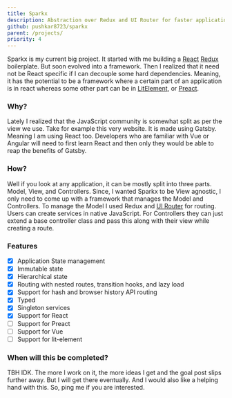 ```yaml
---
title: Sparkx
description: Abstraction over Redux and UI Router for faster application development.
github: pushkar8723/sparkx
parent: /projects/
priority: 4
---
```


Sparkx is my current big project. It started with me building a [React](https://reactjs.org/)
[Redux](https://redux.js.org/) boilerplate. But soon evolved into a framework. Then I realized
that it need not be React specific if I can decouple some hard dependencies. Meaning, it has 
the potential to be a framework where a certain part of an application is in react whereas 
some other part can be in [LitElement](https://lit-element.polymer-project.org/), or 
[Preact](https://preactjs.com/).

### Why?

Lately I realized that the JavaScript community is somewhat split as per the view we use. Take
for example this very website. It is made using Gatsby. Meaning I am using React too. Developers
who are familiar with Vue or Angular will need to first learn React and then only they would be
able to reap the benefits of Gatsby.

### How?

Well if you look at any application, it can be mostly split into three parts. Model, View, and Controllers.
Since, I wanted Sparkx to be View agnostic, I only need to come up with a framework that manages the
Model and Controllers. To manage the Model I used Redux and [UI Router](https://ui-router.github.io/)
for routing. Users can create services in native JavaScript. For Controllers they can just extend a 
base controller class and pass this along with their view while creating a route.

### Features

- [x] Application State management
- [x] Immutable state
- [x] Hierarchical state
- [x] Routing with nested routes, transition hooks, and lazy load
- [x] Support for hash and browser history API routing
- [x] Typed
- [x] Singleton services
- [x] Support for React
- [ ] Support for Preact
- [ ] Support for Vue
- [ ] Support for lit-element

### When will this be completed?

TBH IDK. The more I work on it, the more ideas I get and the goal post slips further away. But I will get
there eventually. And I would also like a helping hand with this. So, ping me if you are interested.